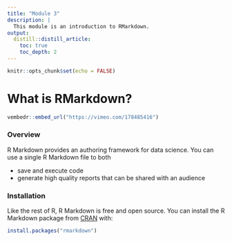 ```yaml
---
title: "Module 3"
description: |
  This module is an introduction to RMarkdown.
output: 
  distill::distill_article:
    toc: true
    toc_depth: 2
---
```


```r
knitr::opts_chunk$set(echo = FALSE)
```

# What is RMarkdown?

```r
vembedr::embed_url("https://vimeo.com/178485416")
```

### Overview

R Markdown provides an authoring framework for data science. You can use a single R Markdown file to both

-   save and execute code
-   generate high quality reports that can be shared with an audience

### Installation

Like the rest of R, R Markdown is free and open source. You can install the R Markdown package from [CRAN](https://cran.r-project.org/) with:

```r
install.packages("rmarkdown")
```
